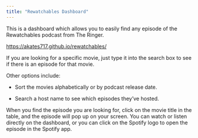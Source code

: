 ```yaml
---
title: "Rewatchables Dashboard"
---
```


This is a dashboard which allows you to easily find any episode of the Rewatchables podcast from The Ringer.

<https://akates717.github.io/rewatchables/>

If you are looking for a specific movie, just type it into the search box to see if there is an episode for that movie.

Other options include:

-   Sort the movies alphabetically or by podcast release date.

-   Search a host name to see which episodes they've hosted.

When you find the episode you are looking for, click on the movie title in the table, and the episode will pop up on your screen. You can watch or listen directly on the dashboard, or you can click on the Spotify logo to open the episode in the Spotify app.
